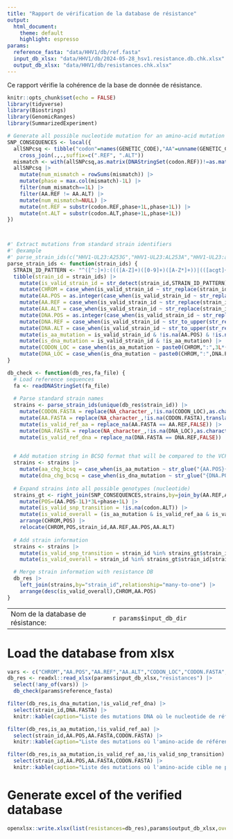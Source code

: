 ```yaml
---
title: "Rapport de vérification de la database de résistance"
output:
  html_document: 
    theme: default
    highlight: espresso 
params:
  reference_fasta: "data/HHV1/db/ref.fasta"
  input_db_xlsx: "data/HHV1/db/2024-05-28_hsv1.resistance.db.chk.xlsx"
  output_db_xlsx: "data/HHV1/db/resistances.chk.xlsx"
---
```




Ce rapport vérifie la cohérence de la base de donnée de résistance.

 
```r
knitr::opts_chunk$set(echo = FALSE)
library(tidyverse)
library(Biostrings)
library(GenomicRanges)
library(SummarizedExperiment)

# Generate all possible nucleotide mutation for an amino-acid mutation
SNP_CONSEQUENCES <- local({
  allSNPcsq <- tibble("codon"=names(GENETIC_CODE),"AA"=unname(GENETIC_CODE)) %>%
    cross_join(.,.,suffix=c(".REF", ".ALT"))
  mismatch <- with(allSNPcsq,as.matrix(DNAStringSet(codon.REF))!=as.matrix(DNAStringSet(codon.ALT)))
  allSNPcsq |>
    mutate(num_mismatch = rowSums(mismatch)) |>
    mutate(phase = max.col(mismatch)-1L) |>
    filter(num_mismatch==1L) |>
    filter(AA.REF != AA.ALT) |>
    mutate(num_mismatch=NULL) |>
    mutate(nt.REF = substr(codon.REF,phase+1L,phase+1L)) |>
    mutate(nt.ALT = substr(codon.ALT,phase+1L,phase+1L))
})



#' Extract mutations from standard strain identifiers
#' @example 
#' parse_strain_ids(c("HHV1-UL23:A253G","HHV1-UL23:AL253A","HHV1-UL23:atg23a","HHV1-UL30:g50gtc","HHV1-UL30:t54g"))
parse_strain_ids <- function(strain_ids) {
  STRAIN_ID_PATTERN <- "^([^:]+):((([A-Z]+)([0-9]+)([A-Z*]+))|(([acgt]+)([0-9]+)([acgt]+)))$"
  tibble(strain_id = strain_ids) |>
    mutate(is_valid_strain_id = str_detect(strain_id,STRAIN_ID_PATTERN)) |>
    mutate(CHROM = case_when(is_valid_strain_id ~ str_replace(strain_id,STRAIN_ID_PATTERN,"\\1"))) |>
    mutate(AA.POS = as.integer(case_when(is_valid_strain_id ~ str_replace(strain_id,STRAIN_ID_PATTERN,"\\5")))) |>
    mutate(AA.REF = case_when(is_valid_strain_id ~ str_replace(strain_id,STRAIN_ID_PATTERN,"\\4"))) |>
    mutate(AA.ALT = case_when(is_valid_strain_id ~ str_replace(strain_id,STRAIN_ID_PATTERN,"\\6"))) |>
    mutate(DNA.POS = as.integer(case_when(is_valid_strain_id ~ str_replace(strain_id,STRAIN_ID_PATTERN,"\\9")))) |>
    mutate(DNA.REF = case_when(is_valid_strain_id ~ str_to_upper(str_replace(strain_id,STRAIN_ID_PATTERN,"\\8")))) |>
    mutate(DNA.ALT = case_when(is_valid_strain_id ~ str_to_upper(str_replace(strain_id,STRAIN_ID_PATTERN,"\\10")))) |>
    mutate(is_aa_mutation = is_valid_strain_id & !is.na(AA.POS) & !is.na(CHROM)) |>
    mutate(is_dna_mutation = is_valid_strain_id & !is_aa_mutation) |>
    mutate(CODON_LOC = case_when(is_aa_mutation ~ paste0(CHROM,":",3L*(AA.POS-1L) + 1L,"-",3L*(AA.POS-1L)*nchar(AA.REF) + 3L))) |>
    mutate(DNA_LOC = case_when(is_dna_mutation ~ paste0(CHROM,":",DNA.POS,"-",DNA.POS + nchar(DNA.REF)-1L)))
}

db_check <- function(db_res,fa_file) {
  # Load reference sequences
  fa <- readDNAStringSet(fa_file)
  
  # Parse standard strain names
  strains <- parse_strain_ids(unique(db_res$strain_id)) |>
    mutate(CODON.FASTA = replace(NA_character_,!is.na(CODON_LOC),as.character(fa[GRanges(CODON_LOC[!is.na(CODON_LOC)])]))) |>
    mutate(AA.FASTA = replace(NA_character_,!is.na(CODON.FASTA),translate(DNAStringSet(CODON.FASTA[!is.na(CODON.FASTA)]),no.init.codon = TRUE))) |>
    mutate(is_valid_ref_aa = replace_na(AA.FASTA == AA.REF,FALSE)) |>
    mutate(DNA.FASTA = replace(NA_character_,!is.na(DNA_LOC),as.character(fa[GRanges(DNA_LOC[!is.na(DNA_LOC)])]))) |>
    mutate(is_valid_ref_dna = replace_na(DNA.FASTA == DNA.REF,FALSE))
    

  # Add mutation string in BCSQ format that will be compared to the VCF calls
  strains <- strains |>
    mutate(aa_chg_bcsq = case_when(is_aa_mutation ~ str_glue("{AA.POS}{AA.REF}>{AA.POS}{AA.ALT}"))) |>
    mutate(dna_chg_bcsq = case_when(is_dna_mutation ~ str_glue("{DNA.POS}{DNA.REF}>{DNA.POS}{DNA.ALT}")))
  
  # Expand strains into all possible genotypes (nucleotide)
  strains_gt <- right_join(SNP_CONSEQUENCES,strains,by=join_by(AA.REF,AA.ALT,codon.REF==CODON.FASTA),relationship="many-to-many") |>
    mutate(POS=(AA.POS-1L)*3L+phase+1L) |>
    mutate(is_valid_snp_transition = !is.na(codon.ALT)) |>
    mutate(is_valid_overall = (is_aa_mutation & is_valid_ref_aa & is_valid_snp_transition) | (is_dna_mutation & is_valid_ref_dna)) |>
    arrange(CHROM,POS) |>
    relocate(CHROM,POS,strain_id,AA.REF,AA.POS,AA.ALT)
  
  # Add strain information
  strains <- strains |>
    mutate(is_valid_snp_transition = strain_id %in% strains_gt$strain_id[strains_gt$is_valid_snp_transition]) |>
    mutate(is_valid_overall = strain_id %in% strains_gt$strain_id[strains_gt$is_valid_overall])

  # Merge strain information with resistance DB
  db_res |>
    left_join(strains,by="strain_id",relationship="many-to-one") |>
    arrange(desc(is_valid_overall),CHROM,AA.POS)
}
```

|                                   |                                         |
|-----------------------------------|-----------------------------------------|
| Nom de la database de résistance: | ``r params$input_db_dir``               |



# Load the database from xlsx
```r
vars <- c("CHROM","AA.POS","AA.REF","AA.ALT","CODON_LOC","CODON.FASTA","AA.FASTA","is_valid_strain_id","is_valid_ref","aa_chg_bcsq","is_valid_transition")
db_res <- readxl::read_xlsx(params$input_db_xlsx,"resistances") |>
  select(!any_of(vars)) |>
  db_check(params$reference_fasta)
```

```r
filter(db_res,is_dna_mutation,!is_valid_ref_dna) |>
  select(strain_id,DNA.FASTA) |>
  knitr::kable(caption="Liste des mutations DNA où le nucleotide de référence est invalide")

filter(db_res,is_aa_mutation,!is_valid_ref_aa) |>
  select(strain_id,AA.POS,AA.FASTA,CODON.FASTA) |>
  knitr::kable(caption="Liste des mutations où l'amino-acide de référence est invalide")

filter(db_res,is_aa_mutation,is_valid_ref_aa,!is_valid_snp_transition) |>
  select(strain_id,AA.POS,AA.FASTA,CODON.FASTA) |>
  knitr::kable(caption="Liste des mutations où l'amino-acide cible ne peut être obtenu par un SNP")
```







# Generate excel of the verified database
```r
openxlsx::write.xlsx(list(resistances=db_res),params$output_db_xlsx,overwrite = TRUE)
```

